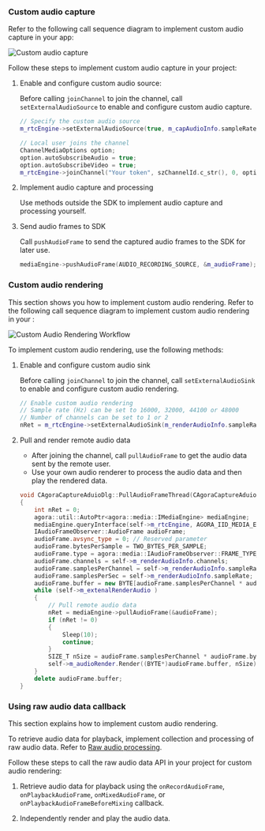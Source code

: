 <PlatformWrapper platform="windows">

### Custom audio capture

Refer to the following call sequence diagram to implement custom audio capture in your app:

![Custom audio capture](/images/video-sdk/custom-audio-capture.svg)

Follow these steps to implement custom audio capture in your project:

1. Enable and configure custom audio source:

   Before calling `joinChannel` to join the channel, call `setExternalAudioSource` to enable and configure custom audio capture.

   ```cpp
   // Specify the custom audio source
   m_rtcEngine->setExternalAudioSource(true, m_capAudioInfo.sampleRate, m_capAudioInfo.channels);

   // Local user joins the channel
   ChannelMediaOptions option;
   option.autoSubscribeAudio = true;
   option.autoSubscribeVideo = true;
   m_rtcEngine->joinChannel("Your token", szChannelId.c_str(), 0, option);
   ```

1. Implement audio capture and processing

    Use methods outside the SDK to implement audio capture and processing yourself.

1. Send audio frames to SDK

    Call `pushAudioFrame` to send the captured audio frames to the SDK for later use.

    ```c++
    mediaEngine->pushAudioFrame(AUDIO_RECORDING_SOURCE, &m_audioFrame);
    ```

### Custom audio rendering

This section shows you how to implement custom audio rendering. Refer to the following call sequence diagram to implement custom audio rendering in your <Vpl k="CLIENT" />:

![Custom Audio Rendering Workflow](/images/video-sdk/custom-audio-render.svg)

To implement custom audio rendering, use the following methods:

1. Enable and configure custom audio sink

    Before calling `joinChannel` to join the channel, call `setExternalAudioSink` to enable and configure custom audio rendering.
    ```cpp
    // Enable custom audio rendering
    // Sample rate (Hz) can be set to 16000, 32000, 44100 or 48000
    // Number of channels can be set to 1 or 2
    nRet = m_rtcEngine->setExternalAudioSink(m_renderAudioInfo.sampleRate, m_renderAudioInfo.channels); 
    ```

1. Pull and render remote audio data

    * After joining the channel, call `pullAudioFrame` to get the audio data sent by the remote user.
    * Use your own audio renderer to process the audio data and then play the rendered data.

    ```cpp
    void CAgoraCaptureAduioDlg::PullAudioFrameThread(CAgoraCaptureAduioDlg * self)
    {
        int nRet = 0;
        agora::util::AutoPtr<agora::media::IMediaEngine> mediaEngine;
        mediaEngine.queryInterface(self->m_rtcEngine, AGORA_IID_MEDIA_ENGINE);
        IAudioFrameObserver::AudioFrame audioFrame;
        audioFrame.avsync_type = 0; // Reserved parameter 
        audioFrame.bytesPerSample = TWO_BYTES_PER_SAMPLE;
        audioFrame.type = agora::media::IAudioFrameObserver::FRAME_TYPE_PCM16;
        audioFrame.channels = self->m_renderAudioInfo.channels;
        audioFrame.samplesPerChannel = self->m_renderAudioInfo.sampleRate / 100 * self->m_renderAudioInfo.channels;
        audioFrame.samplesPerSec = self->m_renderAudioInfo.sampleRate;
        audioFrame.buffer = new BYTE[audioFrame.samplesPerChannel * audioFrame.bytesPerSample];
        while (self->m_extenalRenderAudio )
        {
            // Pull remote audio data
            nRet = mediaEngine->pullAudioFrame(&audioFrame);
            if (nRet != 0)
            {
                Sleep(10);
                continue;
            }
            SIZE_T nSize = audioFrame.samplesPerChannel * audioFrame.bytesPerSample;
            self->m_audioRender.Render((BYTE*)audioFrame.buffer, nSize);
        }
        delete audioFrame.buffer;
    }
    ```

### Using raw audio data callback

This section explains how to implement custom audio rendering.

To retrieve audio data for playback, implement collection and processing of raw audio data. Refer to [Raw audio processing](./develop/stream-raw-audio).

Follow these steps to call the raw audio data API in your project for custom audio rendering:

1. Retrieve audio data for playback using the `onRecordAudioFrame`, `onPlaybackAudioFrame`, `onMixedAudioFrame`, or `onPlaybackAudioFrameBeforeMixing` callback.

2. Independently render and play the audio data.

</PlatformWrapper>